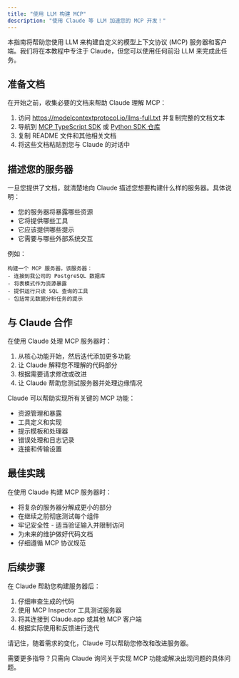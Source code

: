 ```yaml
---
title: "使用 LLM 构建 MCP"
description: "使用 Claude 等 LLM 加速您的 MCP 开发！"
---
```


本指南将帮助您使用 LLM 来构建自定义的模型上下文协议 (MCP) 服务器和客户端。我们将在本教程中专注于 Claude，但您可以使用任何前沿 LLM 来完成此任务。

## 准备文档

在开始之前，收集必要的文档来帮助 Claude 理解 MCP：

1. 访问 https://modelcontextprotocol.io/llms-full.txt 并复制完整的文档文本
2. 导航到 [MCP TypeScript SDK](https://github.com/modelcontextprotocol/typescript-sdk) 或 [Python SDK 仓库](https://github.com/modelcontextprotocol/python-sdk)
3. 复制 README 文件和其他相关文档
4. 将这些文档粘贴到您与 Claude 的对话中

## 描述您的服务器

一旦您提供了文档，就清楚地向 Claude 描述您想要构建什么样的服务器。具体说明：

- 您的服务器将暴露哪些资源
- 它将提供哪些工具
- 它应该提供哪些提示
- 它需要与哪些外部系统交互

例如：

```
构建一个 MCP 服务器，该服务器：
- 连接到我公司的 PostgreSQL 数据库
- 将表模式作为资源暴露
- 提供运行只读 SQL 查询的工具
- 包括常见数据分析任务的提示
```

## 与 Claude 合作

在使用 Claude 处理 MCP 服务器时：

1. 从核心功能开始，然后迭代添加更多功能
2. 让 Claude 解释您不理解的代码部分
3. 根据需要请求修改或改进
4. 让 Claude 帮助您测试服务器并处理边缘情况

Claude 可以帮助实现所有关键的 MCP 功能：

- 资源管理和暴露
- 工具定义和实现
- 提示模板和处理器
- 错误处理和日志记录
- 连接和传输设置

## 最佳实践

在使用 Claude 构建 MCP 服务器时：

- 将复杂的服务器分解成更小的部分
- 在继续之前彻底测试每个组件
- 牢记安全性 - 适当验证输入并限制访问
- 为未来的维护做好代码文档
- 仔细遵循 MCP 协议规范

## 后续步骤

在 Claude 帮助您构建服务器后：

1. 仔细审查生成的代码
2. 使用 MCP Inspector 工具测试服务器
3. 将其连接到 Claude.app 或其他 MCP 客户端
4. 根据实际使用和反馈进行迭代

请记住，随着需求的变化，Claude 可以帮助您修改和改进服务器。

需要更多指导？只需向 Claude 询问关于实现 MCP 功能或解决出现问题的具体问题。
